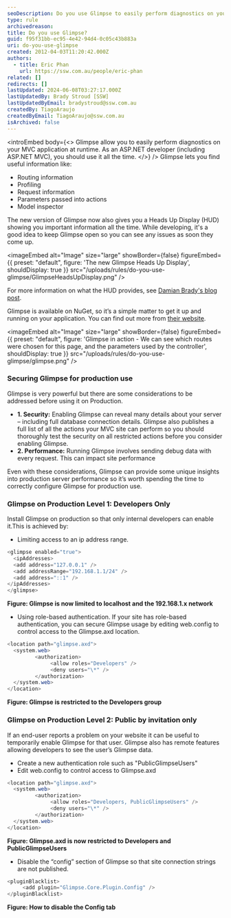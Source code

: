 ```yaml
---
seoDescription: Do you use Glimpse to easily perform diagnostics on your MVC application at runtime and gain valuable insights into routing information, profiling, request details, and more?
type: rule
archivedreason:
title: Do you use Glimpse?
guid: f95f31bb-ec95-4e42-94d4-0c05c43b883a
uri: do-you-use-glimpse
created: 2012-04-03T11:20:42.000Z
authors:
  - title: Eric Phan
    url: https://ssw.com.au/people/eric-phan
related: []
redirects: []
lastUpdated: 2024-06-08T03:27:17.000Z
lastUpdatedBy: Brady Stroud [SSW]
lastUpdatedByEmail: bradystroud@ssw.com.au
createdBy: TiagoAraujo
createdByEmail: TiagoAraujo@ssw.com.au
isArchived: false
---
```


<introEmbed
  body={<>
Glimpse allow you to easily perform diagnostics on your MVC application at runtime.
As an ASP.NET developer (including ASP.NET MVC), you should use it all the time.
  </>}
/>
Glimpse lets you find useful information like:

- Routing information
- Profiling
- Request information
- Parameters passed into actions
- Model inspector

The new version of Glimpse now also gives you a Heads Up Display (HUD) showing you important information all the time. While developing, it's a good idea to keep Glimpse open so you can see any issues as soon they come up.


<imageEmbed
  alt="Image"
  size="large"
  showBorder={false}
  figureEmbed={{
    preset: "default",
    figure: 'The new Glimpse Heads Up Display',
    shouldDisplay: true
  }}
  src="/uploads/rules/do-you-use-glimpse/GlimpseHeadsUpDisplay.png"
/>

For more information on what the HUD provides, see [Damian Brady's blog post](http://blog.damianbrady.com.au/2013/06/12/glimpse-heads-up-display-released).

Glimpse is available on NuGet, so it’s a simple matter to get it up and running on your application. You can find out more from [their website](https://github.com/glimpse/glimpse).


<imageEmbed
  alt="Image"
  size="large"
  showBorder={false}
  figureEmbed={{
    preset: "default",
    figure: 'Glimpse in action - We can see which routes were chosen for this page, and the parameters used by the controller',
    shouldDisplay: true
  }}
  src="/uploads/rules/do-you-use-glimpse/glimpse.png"
/>

### Securing Glimpse for production use

Glimpse is very powerful but there are some considerations to be addressed before using it on Production.

- **1. Security:** Enabling Glimpse can reveal many details about your server – including full database connection details. Glimpse also publishes a full list of all the actions your MVC site can perform so you should thoroughly test the security on all restricted actions before you consider enabling Glimpse.
- **2. Performance:** Running Glimpse involves sending debug data with every request. This can impact site performance

Even with these considerations, Glimpse can provide some unique insights into production server performance so it’s worth spending the time to correctly configure Glimpse for production use.

### Glimpse on Production Level 1: Developers Only

Install Glimpse on production so that only internal developers can enable it.This is achieved by:

- Limiting access to an ip address range.

```cs
<glimpse enabled="true">
  <ipAddresses>
  <add address="127.0.0.1" />
  <add addressRange="192.168.1.1/24" />
  <add address="::1" />
</ipAddresses>
</glimpse>
```

**Figure: Glimpse is now limited to localhost and the 192.168.1.x network**

- Using role-based authentication.
  If your site has role-based authentication, you can secure Glimpse usage by editing web.config to control access to the Glimpse.axd location.

```cs
<location path="glimpse.axd">
  <system.web>
         <authorization>
              <allow roles="Developers" />
              <deny users="\*" />
         </authorization>
  </system.web>
</location>
```

**Figure: Glimpse is restricted to the Developers group**

### Glimpse on Production Level 2: Public by invitation only

If an end-user reports a problem on your website it can be useful to temporarily enable Glimpse for that user. Glimpse also has remote features allowing developers to see the user’s Glimpse data.

- Create a new authentication role such as "PublicGlimpseUsers"
- Edit web.config to control access to Glimpse.axd

```cs
<location path="glimpse.axd">
  <system.web>
         <authorization>
              <allow roles="Developers, PublicGlimpseUsers" />
              <deny users="\*" />
         </authorization>
  </system.web>
</location>
```

**Figure: Glimpse.axd is now restricted to Developers and PublicGlimpseUsers**

- Disable the “config” section of Glimpse so that site connection strings are not published.

```cs
<pluginBlacklist>
     <add plugin="Glimpse.Core.Plugin.Config" />
</pluginBlacklist>
```

**Figure: How to disable the Config tab**
